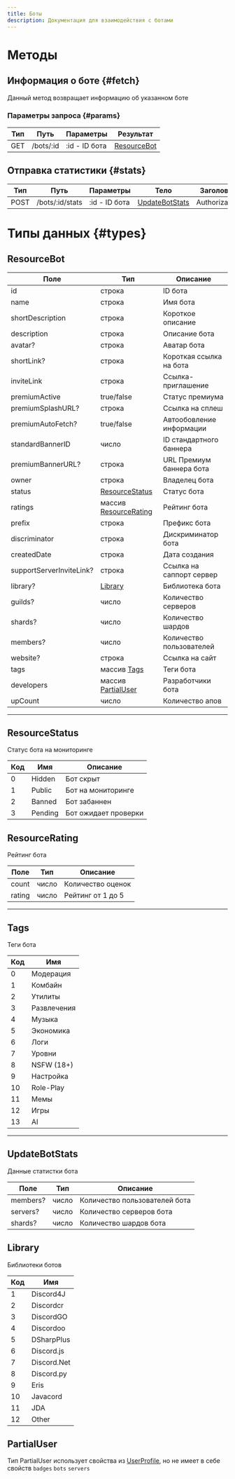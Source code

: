 ```yaml
---
title: Боты
description: Документация для взаимодействия с ботами
---
```


# Методы

## Информация о боте {#fetch}

Данный метод возвращает информацию об указанном боте

### Параметры запроса {#params}

| Тип | Путь      | Параметры 		   | 	Результат	                 |
|-----|-----------|----------------|-----------------------------|
| GET | /bots/:id | :id - ID бота	 | [ResourceBot](#resourcebot) 

## Отправка статистики {#stats}

| Тип 	  | Путь      			   | Параметры 		   | 	Тело							                       | 	Заголовки				 | Результат	                  |
|--------|-----------------|----------------|------------------------------------|----------------|-----------------------------|
| 	POST	 | /bots/:id/stats | :id - ID бота	 | [UpdateBotStats](#updatebotstats)	 | 	Authorization | [ResourceBot](#resourcebot) 

# Типы данных {#types}

## ResourceBot

| 	Поле	                     | 	Тип			                                    | 	Описание	                |
|----------------------------|--------------------------------------------|---------------------------|
| 	id		                      | 	строка	                                   | 	ID бота	                 |
| 	name	                     | 	строка	                                   | Имя бота	                 |
| 	shortDescription	         | 	строка	                                   | Короткое описание	        |
| 	description	              | 	строка	                                   | Описание бота	            |
| 	avatar?	                  | 	строка	                                   | Аватар бота               |
| 	shortLink?	               | строка	                                    | Короткая ссылка на бота	  |
| 	inviteLink	               | 	строка	                                   | Ссылка-приглашение	       |
| 	premiumActive	            | 	true/false	                               | 	Статус премиума	         |
| 	premiumSplashURL?	        | 	строка	                                   | 	Ссылка на сплеш	         |	
| 	premiumAutoFetch?	        | 	true/false	                               | Автообовление информации	 |
| 	standardBannerID	         | 	число	                                    | ID стандартного баннера 	 |
| 	premiumBannerURL?	        | 	строка	                                   | URL Премиум баннера бота	 |
| 	owner	                    | 	строка	                                   | Владелец бота	            |
| 	status	                   | 	[ResourceStatus](#resourcestatus)         | Статус бота               |
| 	ratings	                  | 	массив [ResourceRating](#resourcerating)	 | Рейтинг бота              |
| 	prefix	                   | 	строка	                                   | Префикс бота	             |
| 	discriminator	            | 	строка	                                   | Дискриминатор бота	       |
| 	createdDate	              | 	строка	                                   | Дата создания	            |
| 	supportServerInviteLink?	 | 	строка                                    | Ссылка на саппорт сервер	 |
| 	library?	                 | 	[Library](#library)	                        | 	Библиотека бота	         |
| 	guilds?	                  | 	число	                                    | Количество серверов	      |
| 	shards?	                  | 	число	                                    | Количество шардов	        |
| 	members?	                 | число	                                     | Количество пользователей	   |
| 	website?	                 | 	строка	                                   | 	Ссылка на сайт	          |
| 	tags	                     | 	массив [Tags](#tags)	                     | 	Теги бота	               |
| 	developers	               | 	массив [PartialUser](#partialuser)	       | 	Разработчики бота	       |
| 	upCount	                  | 	число	                                    | Количество апов	          |

---

## ResourceStatus

Статус бота на мониторинге

| Код	 | 	Имя	     | 	Описание	             |
|------|-----------|------------------------|
| 	0	  | 	Hidden	  | 	Бот скрыт	            |
| 	1	  | 	Public	  | 	Бот на мониторинге	   |
| 	2	  | 	Banned	  | Бот забаннен	          |
| 	3	  | 	Pending	 | 	Бот ожидает проверки	 |

## ResourceRating

Рейтинг бота

| Поле     | Тип	   | Описание	          |
|----------|--------|--------------------|
| count    | число	 | 	Количество оценок |
| rating	 | 	число | Рейтинг от 1 до 5	 |

---

## Tags 

Теги бота

| Код  | Имя           |
|------|---------------|
| 	0	  | 	Модерация	   |
| 	1	  | 	Комбайн	     |
| 	2	  | 	Утилиты	     |
| 	3	  | 	Развлечения	 |
| 	4	  | 	Музыка	      |
| 	5	  | 	Экономика	   |
| 	6	  | 	Логи	        |
| 	7	  | 	Уровни	      |
| 	8	  | 	NSFW (18+)	  |
| 	9	  | 	Настройка	   |
| 	10	 | 	Role-Play	   |
| 	11	 | 	Мемы	        |
| 	12	 | 	Игры	        |
| 	13	 | 	AI	          |

---

## UpdateBotStats

Данные статистки бота

| Поле			    | Тип		  | 	Описание											           |
|------------|--------|--------------------------------|
| 	members?	 | число	 | Количество пользователей бота	 |
| servers?		 | число	 | 	Количество серверов бота			   |
| shards?		  | число  | Количество шардов бота				     |

## Library

Библиотеки ботов

| Код  | Имя           |
|------|---------------|
| 	1	  | 	Discord4J	   |
| 	2	  | 	Discordcr	   |
| 	3	  | 	DiscordGO	   |
| 	4	  | 	Discordoo	   |
| 	5	  | 	DSharpPlus	  |
| 	6	  | 	Discord.js	  |
| 	7	  | 	Discord.Net	 |
| 	8	  | 	Discord.py	  |
| 	9	  | 	Eris	        |
| 	10	 | 	Javacord	    |
| 	11	 | 	JDA	         |
| 12	  | 	Other        |

## PartialUser

Тип PartialUser использует свойства из [UserProfiIe](/api/profiles#userprofile), но не имеет в себе
свойств `badges` `bots` `servers`
